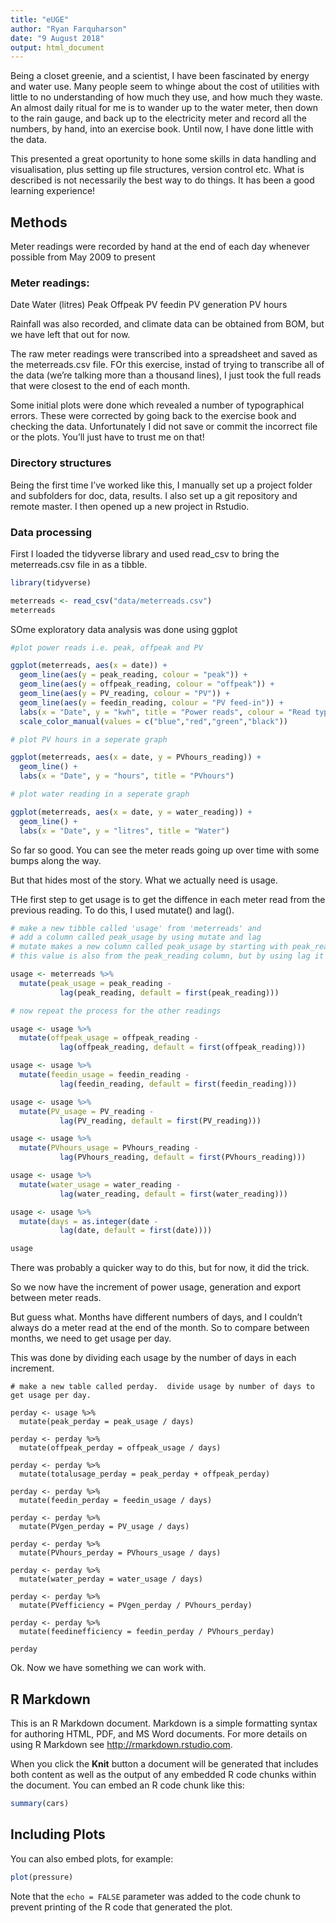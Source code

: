 ```yaml
---
title: "eUGE"
author: "Ryan Farquharson"
date: "9 August 2018"
output: html_document
---
```


Being a closet greenie, and a scientist, I have been fascinated by energy and water use.  Many people seem to whinge about the cost of utilities with little to no understanding of how much they use, and how much they waste.  An almost daily ritual for me is to wander up to the water meter, then down to the rain gauge, and back up to the electricity meter and record all the numbers, by hand, into an exercise book.  Until now, I have done little with the data.  

This presented a great oportunity to hone some skills in data handling and visualisation, plus setting up file structures, version control etc.  What is described is not necessarily the best way to do things.  It has been a good learning experience!

## Methods

Meter readings were recorded by hand at the end of each day whenever possible from May 2009 to present

### Meter readings:
Date
Water (litres)
Peak 
Offpeak
PV feedin
PV generation
PV hours

Rainfall was also recorded, and climate data can be obtained from BOM, but we have left that out for now.

The raw meter readings were transcribed into a spreadsheet and saved as the meterreads.csv file.  FOr this exercise, instad of trying to transcribe all of the data (we're talking more than a thousand lines), I just took the full reads that were closest to the end of each month.

Some initial plots were done which revealed a number of typographical errors.  These were corrected by going back to the exercise book and checking the data.  Unfortunately I did not save or commit the incorrect file or the plots.  You'll just have to trust me on that!

### Directory structures
Being the first time I've worked like this, I manually set up a project folder and subfolders for doc, data, results.  I also set up a git repository and remote master.  I then opened up a new project in Rstudio.

### Data processing
First I loaded the tidyverse library and used read_csv to bring the meterreads.csv file in as a tibble.

```r
library(tidyverse)

meterreads <- read_csv("data/meterreads.csv")
meterreads
```

SOme exploratory data analysis was done using ggplot


```r

#plot power reads i.e. peak, offpeak and PV

ggplot(meterreads, aes(x = date)) + 
  geom_line(aes(y = peak_reading, colour = "peak")) +
  geom_line(aes(y = offpeak_reading, colour = "offpeak")) +
  geom_line(aes(y = PV_reading, colour = "PV")) +
  geom_line(aes(y = feedin_reading, colour = "PV feed-in")) +
  labs(x = "Date", y = "kwh", title = "Power reads", colour = "Read type") +
  scale_color_manual(values = c("blue","red","green","black"))

# plot PV hours in a seperate graph

ggplot(meterreads, aes(x = date, y = PVhours_reading)) +
  geom_line() +
  labs(x = "Date", y = "hours", title = "PVhours")

# plot water reading in a seperate graph

ggplot(meterreads, aes(x = date, y = water_reading)) + 
  geom_line() +
  labs(x = "Date", y = "litres", title = "Water")


```

So far so good.  You can see the meter reads going up over time with some bumps along the way.

But that hides most of the story.  What we actually need is usage.

THe first step to get usage is to get the diffence in each meter read from the previous reading.  To do this, I used mutate() and lag().

```r
# make a new tibble called 'usage' from 'meterreads' and
# add a column called peak_usage by using mutate and lag
# mutate makes a new column called peak_usage by starting with peak_reading and subtracting a value
# this value is also from the peak_reading column, but by using lag it is from the previous row.

usage <- meterreads %>% 
  mutate(peak_usage = peak_reading - 
           lag(peak_reading, default = first(peak_reading)))

# now repeat the process for the other readings

usage <- usage %>% 
  mutate(offpeak_usage = offpeak_reading -
           lag(offpeak_reading, default = first(offpeak_reading)))

usage <- usage %>% 
  mutate(feedin_usage = feedin_reading -
           lag(feedin_reading, default = first(feedin_reading)))

usage <- usage %>% 
  mutate(PV_usage = PV_reading -
           lag(PV_reading, default = first(PV_reading)))

usage <- usage %>% 
  mutate(PVhours_usage = PVhours_reading -
           lag(PVhours_reading, default = first(PVhours_reading)))

usage <- usage %>% 
  mutate(water_usage = water_reading -
           lag(water_reading, default = first(water_reading)))

usage <- usage %>% 
  mutate(days = as.integer(date -
           lag(date, default = first(date))))

usage

```

There was probably a quicker way to do this, but for now, it did the trick.

So we now have the increment of power usage, generation and export between meter reads.  

But guess what.  Months have different numbers of days, and I couldn't always do a meter read at the end of the month.  So to compare between months, we need to get usage per day.

This was done by dividing each usage by the number of days in each increment.

```per
# make a new table called perday.  divide usage by number of days to get usage per day.

perday <- usage %>% 
  mutate(peak_perday = peak_usage / days)

perday <- perday %>% 
  mutate(offpeak_perday = offpeak_usage / days)

perday <- perday %>% 
  mutate(totalusage_perday = peak_perday + offpeak_perday)

perday <- perday %>% 
  mutate(feedin_perday = feedin_usage / days)

perday <- perday %>% 
  mutate(PVgen_perday = PV_usage / days)

perday <- perday %>% 
  mutate(PVhours_perday = PVhours_usage / days)

perday <- perday %>% 
  mutate(water_perday = water_usage / days)

perday <- perday %>% 
  mutate(PVefficiency = PVgen_perday / PVhours_perday)

perday <- perday %>% 
  mutate(feedinefficiency = feedin_perday / PVhours_perday)

perday

```

Ok. Now we have something we can work with.




## R Markdown

This is an R Markdown document. Markdown is a simple formatting syntax for authoring HTML, PDF, and MS Word documents. For more details on using R Markdown see <http://rmarkdown.rstudio.com>.

When you click the **Knit** button a document will be generated that includes both content as well as the output of any embedded R code chunks within the document. You can embed an R code chunk like this:

```r
summary(cars)
```

## Including Plots

You can also embed plots, for example:

```r
plot(pressure)
```

Note that the `echo = FALSE` parameter was added to the code chunk to prevent printing of the R code that generated the plot.
